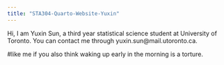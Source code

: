 ```yaml
---
title: "STA304-Quarto-Website-Yuxin"
---
```


Hi, I am Yuxin Sun, a third year statistical science student at University of Toronto. You can contact me through yuxin.sun\@mail.utoronto.ca.

#like me if you also think waking up early in the morning is a torture.

```r

```
